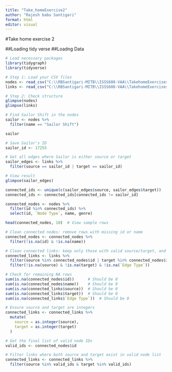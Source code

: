 ```yaml
---
title: "Take_homeExercise2"
author: "Rajesh babu Santigari"
format: html
editor: visual
---
```


#Take home exercise 2

##Loading tidy verse ##Loadng Data

```r
# Load necessary packages
library(tidygraph)
library(tidyverse)
```

```r
# Step 1: Load your CSV files
nodes <- read_csv("C:\\RBSantigari-MITB\\ISSS608-VAA\\TakehomeExercises\\Take_homeExercise2\\data\\Nodes_Table.csv")
links <- read_csv("C:\\RBSantigari-MITB\\ISSS608-VAA\\TakehomeExercises\\Take_homeExercise2\\data\\Links_Table.csv")

# Step 2: Check structure
glimpse(nodes)
glimpse(links)
```

```r
# Find Sailor Shift in the nodes
sailor <- nodes %>%
  filter(name == "Sailor Shift")

sailor
```

```r
# Save Sailor's ID
sailor_id <- 17255

# Get all edges where Sailor is either source or target
sailor_edges <- links %>%
  filter(source == sailor_id | target == sailor_id)

# View result
glimpse(sailor_edges)
```

```r
connected_ids <- unique(c(sailor_edges$source, sailor_edges$target))
connected_ids <- connected_ids[connected_ids != sailor_id]
```

```r
connected_nodes <- nodes %>%
  filter(id %in% connected_ids) %>%
  select(id, `Node Type`, name, genre)

head(connected_nodes, 10)  # View sample rows
```

```r
# Clean connected nodes: remove rows with missing id or name
connected_nodes <- connected_nodes %>%
  filter(!is.na(id) & !is.na(name))

# Clean connected links: keep only those with valid source/target, and valid Edge Type
connected_links <- links %>%
  filter(source %in% connected_nodes$id | target %in% connected_nodes$id) %>%
  filter(!is.na(source) & !is.na(target) & !is.na(`Edge Type`))
```

```r
# Check for remaining NA rows
sum(is.na(connected_nodes$id))      # Should be 0
sum(is.na(connected_nodes$name))    # Should be 0
sum(is.na(connected_links$source))  # Should be 0
sum(is.na(connected_links$target))  # Should be 0
sum(is.na(connected_links$`Edge Type`))  # Should be 0
```

```r
# Ensure source and target are integers
connected_links <- connected_links %>%
  mutate(
    source = as.integer(source),
    target = as.integer(target)
  )

```

```r
# Get the final list of valid node IDs
valid_ids <- connected_nodes$id

# Filter links where both source and target exist in valid node list
connected_links <- connected_links %>%
  filter(source %in% valid_ids & target %in% valid_ids)
```